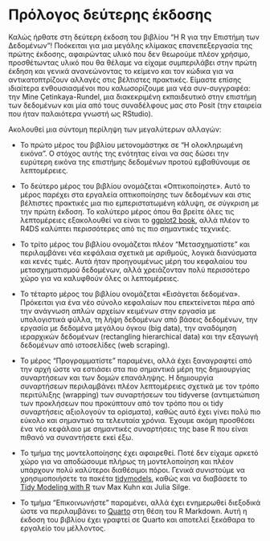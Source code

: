 # Πρόλογος δεύτερης έκδοσης {.unnumbered}

Καλώς ήρθατε στη δεύτερη έκδοση του βιβλίου "Η R για την Επιστήμη των Δεδομένων"!
Ποόκειται για μια μεγάλης κλίμακας επανεπεξεργασία της πρώτης έκδοσης, αφαιρώντας υλικό που δεν θεωρούμε πλέον χρήσιμο, προσθέτωντας υλικό που θα θέλαμε να είχαμε συμπεριλάβει στην πρώτη έκδηση και γενικά ανανεώνοντας το κείμενο και τον κώδικα για να αντικατοπτρίζουν αλλαγές στις βέλτιστες πρακτικές.
Είμαστε επίσης ιδιαίτερα ενθουσιασμένοι που καλωσορίζουμε μια νέα συν-συγγραφέα: την Mine Çetinkaya-Rundel, μια διακεκριμένη εκπαιδευτικό στην επιστήμη των δεδομένων και μία από τους συναδέλφους μας στο Posit (την εταιρεία που ήταν παλαιότερα γνωστή ως RStudio).

Ακολουθεί μια σύντομη περίληψη των μεγαλύτερων αλλαγών:

-   Το πρώτο μέρος του βιβλίου μετονομάστηκε σε "Η ολοκληρωμένη εικόνα".
    Ο στόχος αυτής της ενότητας είναι να σας δώσει την ευρύτερη εικόνα της επιστήμης δεδομένων προτού εμβαθύνουμε σε λεπτομέρειες.

-   Το δεύτερο μέρος του βιβλίου ονομάζεται «Οπτικοποίηστε».
    Αυτό το μέρος παρέχει στα εργαλεία οπτικοποίησης των δεδομένων και στις βέλτιστες πρακτικές μια πιο εμπεριστατωμένη κάλυψη, σε σύγκριση με την πρώτη έκδοση.
    Το καλύτερο μέρος όπου θα βρείτε όλες τις λεπτομέρειες εξακολουθεί να είναι το [ggplot2 book](http://ggplot2-book.org/), αλλά πλέον το R4DS καλύπτει περισσότερες από τις πιο σημαντικές τεχνικές.

-   Το τρίτο μέρος του βιβλίου ονομάζεται πλέον "Μετασχηματίστε" και περιλαμβάνει νέα κεφάλαια σχετικά με αριθμούς, λογικά διανύσματα και κενές τιμές.
    Αυτά ήταν προηγουμένως μέρη του κεφαλαίου του μετασχηματισμού δεδομένων, αλλά χρειάζονταν πολύ περισσότερο χώρο για να καλυφθούν όλες οι λεπτομέρειες.

-   Το τέταρτο μέρος του βιβλίου ονομάζεται «Εισάγεται δεδομένα».
    Πρόκειται για ένα νέο σύνολο κεφαλαίων που επεκτείνεται πέρα από την ανάγνωση απλών αρχείων κειμένων στην εργασία με υπολογιστικά φύλλα, τη λήψη δεδομένων από βάσεις δεδομένων, την εργασία με δεδομένα μεγάλου όγκου (big data), την αναδόμηση ιεραρχικών δεδομένων (rectangling hierarchical data) και την εξαγωγή δεδομένων από ιστοσελίδες (web scraping).

-   Το μέρος "Προγραμματίστε" παραμένει, αλλά έχει ξαναγραφτεί από την αρχή ώστε να εστιάσει στα πιο σημαντικά μέρη της δημιουργίας συναρτήσεων και των δομών επανάληψης.
    Η δημιουργία συναρτήσεων περιλαμβάνει πλέον λεπτομέρειες σχετικά με τον τρόπο περιτύλιξης (wrapping) των συναρτήσεων του tidyverse (αντιμετώπιση των προκλήσεων που προκύπτουν από τον τρόπο που οι tidy συναρτήσεις αξιολογούν τα ορίσματα), καθώς αυτό έχει γίνει πολύ πιο εύκολο και σημαντικό τα τελευταία χρόνια.
    Έχουμε ακόμη προσθέσει ένα νέο κεφάλαιο με σημαντικές συναρτήσεις της base R που είναι πιθανό να συναντήσετε εκεί έξω.

-   Το τμήμα της μοντελοποίησης έχει αφαιρεθεί.
    Ποτέ δεν είχαμε αρκετό χώρο για να αποδώσουμε πλήρως τη μοντελοποίηση και πλέον υπάρχουν πολύ καλύτεροι διαθέσιμοι πόροι.
    Γενικά συνιστούμε να χρησιμοποιήσετε τα πακέτα [tidymodels](https://www.tidymodels.org/), καθώς και να διαβάσετε το [Tidy Modeling with R](https://www.tmwr.org/) των Max Kuhn και Julia Silge.

-   Το τμήμα "Επικοινωνήστε" παραμένει, αλλά έχει ενημερωθεί διεξοδικά ώστε να περιλαμβάνει το [Quarto](https://quarto.org/) στη θέση του R Markdown.
    Αυτή η έκδοση του βιβλίου έχει γραφτεί σε Quarto και αποτελεί ξεκάθαρα το εργαλείο του μέλλοντος.
